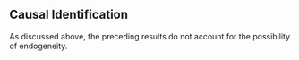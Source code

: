 ## Causal Identification {#causal}

As discussed above, the preceding results do not account for the possibility of endogeneity. 
